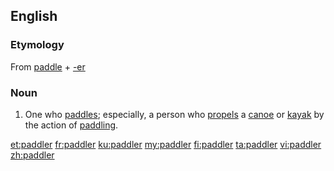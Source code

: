 ==English==

===Etymology===
{{wikipedia}}
From [[paddle]] + [[-er]]

===Noun===
{{en-noun}}
# One who [[paddle]]s; especially, a person who [[propels]] a [[canoe]] or [[kayak]] by the action of [[paddling]].

[[et:paddler]]
[[fr:paddler]]
[[ku:paddler]]
[[my:paddler]]
[[fi:paddler]]
[[ta:paddler]]
[[vi:paddler]]
[[zh:paddler]]